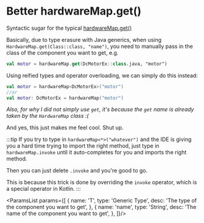 
# Better hardwareMap.get()

Syntactic sugar for the typical [hardwareMap.get()](https://gm0.org/en/latest/docs/software/getting-started/common-hardware-components.html#examples-of-using-common-hardware-components)

Basically, due to type erasure with Java generics, when using `HardwareMap.get(Class::class, "name")`, you need to
manually pass in the class of the component you want to get, e.g.

```kotlin
val motor = hardwareMap.get(DcMotorEx::class.java, "motor")
```

Using reified types and operator overloading, we can simply do this instead:

```kotlin
val motor = hardwareMap<DcMotorEx>("motor")
//or
val motor: DcMotorEx = hardwareMap("motor")
```

*Also, for why I did not simply use `get`, it's because the `get` name is already taken by the `HardwareMap` class :(*

And yes, this just makes me feel cool. Shut up.

:::tip
If you try to type in `hardwareMap<*>("whatever")` and the IDE is giving you a hard time trying to import the right
method, just type in `hardwareMap.invoke` until it auto-completes for you and imports the right method.

Then you can just delete `.invoke` and you're good to go.

This is because this trick is done by overriding the `invoke` operator, which is a special operator in Kotlin.
:::

<ParamsList params={[
  {
    name: 'T',
    type: 'Generic Type',
    desc: 'The type of the component you want to get',
  },
  {
    name: 'name',
    type: 'String',
    desc: 'The name of the component you want to get',
  },
]}/>
